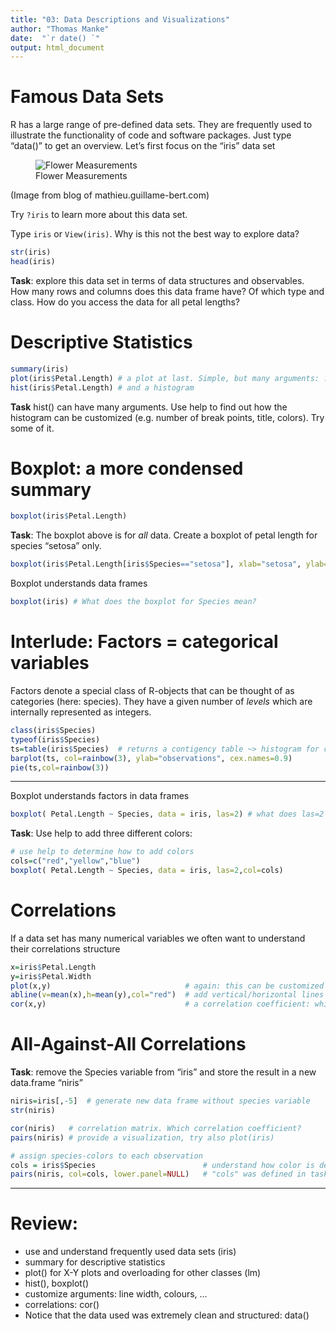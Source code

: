 ```yaml
---
title: "03: Data Descriptions and Visualizations"
author: "Thomas Manke"
date:  "`r date() `"
output: html_document
---
```


# Famous Data Sets
R has a large range of pre-defined data sets. They are frequently used to illustrate the functionality of code and software packages. Just type "data()" to get an overview. Let's first focus on the "iris" data set

![Flower Measurements](../images/sepal_petal.jpeg) 

(Image from blog of mathieu.guillame-bert.com)

Try `?iris` to learn more about this data set.

Type `iris` or `View(iris)`. Why is this not the best way to explore data? 




```r
str(iris)
head(iris)
```
**Task**: explore this data set in terms of data structures and observables.
How many rows and columns does this data frame have? Of which type and class. How do you access the data for all petal lengths?

# Descriptive Statistics
```r
summary(iris)
plot(iris$Petal.Length) # a plot at last. Simple, but many arguments: ?plot 
hist(iris$Petal.Length) # and a histogram
```

**Task** hist() can have many arguments. Use help to find out how the histogram can be customized (e.g. number of break points, title, colors). Try some of it.

# Boxplot: a more condensed summary
```r
boxplot(iris$Petal.Length)
```

**Task**: The boxplot above is for *all* data. Create a boxplot of petal length for species "setosa" only.
```r
boxplot(iris$Petal.Length[iris$Species=="setosa"], xlab="setosa", ylab="Petal Length", col="red")
```

Boxplot understands data frames
```r
boxplot(iris) # What does the boxplot for Species mean?
```

# Interlude: Factors = categorical variables

Factors denote a special class of R-objects that can be thought of as categories (here: species). They have a given number of *levels* which are internally represented as integers.
```r
class(iris$Species)
typeof(iris$Species)
ts=table(iris$Species)  # returns a contigency table ~> histogram for categorical data
barplot(ts, col=rainbow(3), ylab="observations", cex.names=0.9)
pie(ts,col=rainbow(3))
```

***

Boxplot understands factors in data frames
```r
boxplot( Petal.Length ~ Species, data = iris, las=2) # what does las=2 do ?
```

**Task**: Use help to add three different colors:
```r
# use help to determine how to add colors
cols=c("red","yellow","blue")
boxplot( Petal.Length ~ Species, data = iris, las=2,col=cols)
```


# Correlations
If a data set has many numerical variables we often want to understand their correlations structure
```r
x=iris$Petal.Length
y=iris$Petal.Width
plot(x,y)                              # again: this can be customized
abline(v=mean(x),h=mean(y),col="red")  # add vertical/horizontal lines
cor(x,y)                               # a correlation coefficient: which one?
```

# All-Against-All Correlations
**Task**: remove the Species variable from "iris" and store the result in a new data.frame "niris"
```r
niris=iris[,-5]  # generate new data frame without species variable
str(niris)
```

```r
cor(niris)   # correlation matrix. Which correlation coefficient?
pairs(niris) # provide a visualization, try also plot(iris)

# assign species-colors to each observation 
cols = iris$Species                        # understand how color is defined
pairs(niris, col=cols, lower.panel=NULL)   # "cols" was defined in task above
```


***
# Review:
* use and understand frequently used data sets (iris)
* summary  for descriptive statistics
* plot() for X-Y plots and overloading for other classes (lm)
* hist(), boxplot()
* customize arguments: line width, colours, ...
* correlations: cor()
* Notice that the data used was extremely clean and structured: data()
